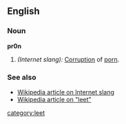 ==English==
===Noun===
'''pr0n'''

#''(Internet slang):'' [[Corruption]] of [[porn]].

===See also===
*[[w:Internet slang|Wikipedia article on Internet slang]]
*[[w:Leet|Wikipedia article on "leet"]]
[[category:leet]]